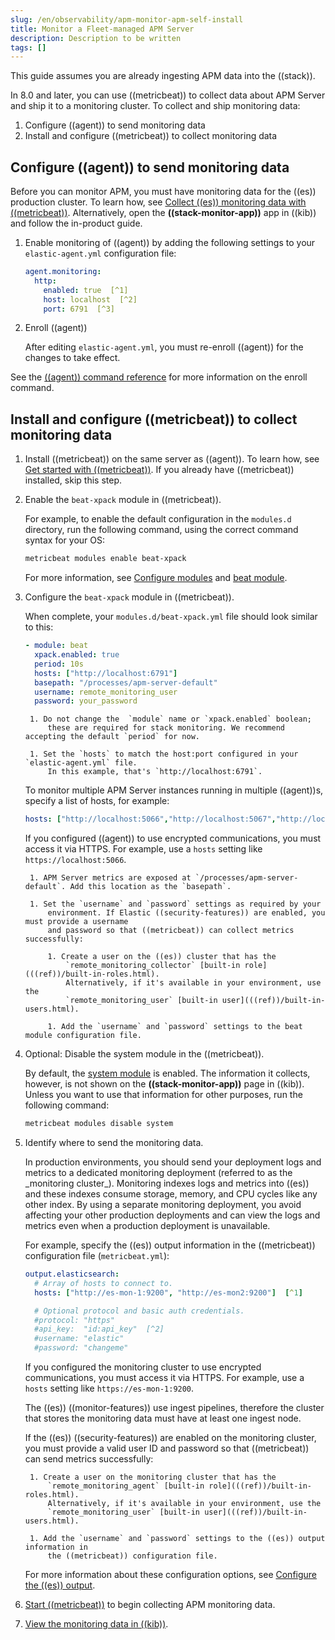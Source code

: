 ```yaml
---
slug: /en/observability/apm-monitor-apm-self-install
title: Monitor a Fleet-managed APM Server
description: Description to be written
tags: []
---
```



<div id="apm-monitor-apm-self-install"></div>

<DocCallOut title="Note">
This guide assumes you are already ingesting APM data into the ((stack)).
</DocCallOut>

In 8.0 and later, you can use ((metricbeat)) to collect data about APM Server and ship it to a monitoring cluster.
To collect and ship monitoring data:

1. <DocLink slug="/en/observability/apm-monitor-apm-self-install" section="configure-((agent))-to-send-monitoring-data">Configure ((agent)) to send monitoring data</DocLink>
1. <DocLink slug="/en/observability/apm-monitor-apm-self-install" section="install-and-configure-((metricbeat))-to-collect-monitoring-data">Install and configure ((metricbeat)) to collect monitoring data</DocLink>

<div id="apm-configure-ea-monitoring-data"></div>

## Configure ((agent)) to send monitoring data

<DocCallOut>

Before you can monitor APM,
you must have monitoring data for the ((es)) production cluster.
To learn how, see [Collect ((es)) monitoring data with ((metricbeat))](((ref))/configuring-metricbeat.html).
Alternatively, open the **((stack-monitor-app))** app in ((kib)) and follow the in-product guide.

</DocCallOut>

1. Enable monitoring of ((agent)) by adding the following settings to your `elastic-agent.yml` configuration file:

    ```yaml
    agent.monitoring:
      http:
        enabled: true  [^1]
        host: localhost  [^2]
        port: 6791  [^3]
    ```
    [^1]: Enable monitoring
    [^2]: The host to expose logs/metrics on
    [^3]: The port to expose logs/metrics on

1. Enroll ((agent))

    After editing `elastic-agent.yml`, you must re-enroll ((agent)) for the changes to take effect.

    <Enroll />

See the [((agent)) command reference](((fleet-guide))/elastic-agent-cmd-options.html) for more information on the enroll command.

<div id="apm-install-config-metricbeat"></div>

## Install and configure ((metricbeat)) to collect monitoring data

1. Install ((metricbeat)) on the same server as ((agent)). To learn how, see
    [Get started with ((metricbeat))](((metricbeat-ref))/metricbeat-installation-configuration.html).
    If you already have ((metricbeat)) installed, skip this step.

1. Enable the `beat-xpack` module in ((metricbeat)).

    For example, to enable the default configuration in the `modules.d` directory,
    run the following command, using the correct command syntax for your OS:

    ```sh
    metricbeat modules enable beat-xpack
    ```

    For more information, see
    [Configure modules](((metricbeat-ref))/configuration-metricbeat.html) and
    [beat module](((metricbeat-ref))/metricbeat-module-beat.html).

1. Configure the `beat-xpack` module in ((metricbeat)).

    When complete, your `modules.d/beat-xpack.yml` file should look similar to this:

    ```yaml
    - module: beat
      xpack.enabled: true
      period: 10s
      hosts: ["http://localhost:6791"]
      basepath: "/processes/apm-server-default"
      username: remote_monitoring_user
      password: your_password
    ```

        1. Do not change the  `module` name or `xpack.enabled` boolean;
            these are required for stack monitoring. We recommend accepting the default `period` for now.

        1. Set the `hosts` to match the host:port configured in your `elastic-agent.yml` file.
            In this example, that's `http://localhost:6791`.

    To monitor multiple APM Server instances running in multiple ((agent))s, specify a list of hosts, for example:

    ```yaml
    hosts: ["http://localhost:5066","http://localhost:5067","http://localhost:5068"]
    ```

    If you configured ((agent)) to use encrypted communications, you must access
    it via HTTPS. For example, use a `hosts` setting like `https://localhost:5066`.

        1. APM Server metrics are exposed at `/processes/apm-server-default`. Add this location as the `basepath`.

        1. Set the `username` and `password` settings as required by your
            environment. If Elastic ((security-features)) are enabled, you must provide a username
            and password so that ((metricbeat)) can collect metrics successfully:

            1. Create a user on the ((es)) cluster that has the
                `remote_monitoring_collector` [built-in role](((ref))/built-in-roles.html).
                Alternatively, if it's available in your environment, use the
                `remote_monitoring_user` [built-in user](((ref))/built-in-users.html).

            1. Add the `username` and `password` settings to the beat module configuration file.

1. Optional: Disable the system module in the ((metricbeat)).

    By default, the [system module](((metricbeat-ref))/metricbeat-module-system.html) is
    enabled. The information it collects, however, is not shown on the
    **((stack-monitor-app))** page in ((kib)). Unless you want to use that information for
    other purposes, run the following command:

    ```sh
    metricbeat modules disable system
    ```

1. Identify where to send the monitoring data.

    <DocCallOut title="Tip">
    In production environments, you should send your deployment logs and metrics to a dedicated
    monitoring deployment (referred to as the _monitoring cluster_).
    Monitoring indexes logs and metrics into ((es)) and these indexes consume storage, memory,
    and CPU cycles like any other index.
    By using a separate monitoring deployment, you avoid affecting your other production deployments and can
    view the logs and metrics even when a production deployment is unavailable.
    </DocCallOut>

    For example, specify the ((es)) output information in the ((metricbeat))
    configuration file (`metricbeat.yml`):

    ```yaml
    output.elasticsearch:
      # Array of hosts to connect to.
      hosts: ["http://es-mon-1:9200", "http://es-mon2:9200"]  [^1]

      # Optional protocol and basic auth credentials.
      #protocol: "https"
      #api_key:  "id:api_key"  [^2]
      #username: "elastic"
      #password: "changeme"
    ```
    [^1]: In this example, the data is stored on a monitoring cluster with nodes
    `es-mon-1` and `es-mon-2`.
    [^2]: Specify one of `api_key` or `username`/`password`.

    If you configured the monitoring cluster to use encrypted communications, you
    must access it via HTTPS. For example, use a `hosts` setting like
    `https://es-mon-1:9200`.

    <DocCallOut title="Important" color="warning">
    The ((es)) ((monitor-features)) use ingest pipelines, therefore the
    cluster that stores the monitoring data must have at least one ingest node.
    </DocCallOut>

    If the ((es)) ((security-features)) are enabled on the monitoring cluster, you
    must provide a valid user ID and password so that ((metricbeat)) can send metrics
    successfully:

        1. Create a user on the monitoring cluster that has the
            `remote_monitoring_agent` [built-in role](((ref))/built-in-roles.html).
            Alternatively, if it's available in your environment, use the
            `remote_monitoring_user` [built-in user](((ref))/built-in-users.html).

        1. Add the `username` and `password` settings to the ((es)) output information in
            the ((metricbeat)) configuration file.

    For more information about these configuration options, see
    [Configure the ((es)) output](((metricbeat-ref))/elasticsearch-output.html).

1. [Start ((metricbeat))](((metricbeat-ref))/metricbeat-starting.html) to begin
    collecting APM monitoring data.

1. [View the monitoring data in ((kib))](((kibana-ref))/monitoring-data.html).

